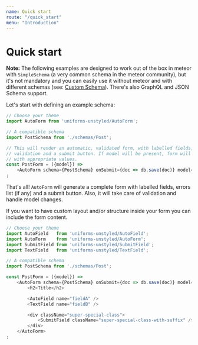 ```yaml
---
name: Quick start
route: "/quick_start"
menu: "Introduction"
---
```


# Quick start

**Note:** The following examples are designed to work out of the box in meteor with `SimpleSchema` (a very common schema in the meteor community), but it's not mandatory and you can easily use it without meteor and with different schemas (see: [Custom Schema](#schemas)). There's also GraphQL and JSON Schema support.

Let's start with defining an example schema:

```js
// Choose your theme
import AutoForm from 'uniforms-unstyled/AutoForm';

// A compatible schema
import PostSchema from './schemas/Post';

// This will render an automatic, validated form, with labelled fields, inline
// validation and a submit button. If model will be present, form will be filled
// with appropriate values.
const PostForm = ({model}) =>
    <AutoForm schema={PostSchema} onSubmit={doc => db.save(doc)} model={model} />
;
```

That's all! `AutoForm` will generate a complete form with labelled fields, errors list (if any) and a submit button. Also, it will take care of validation and handle model changes.

If you want to have custom layout and/or structure inside your form you can include the form content.

```javascript
// Choose your theme
import AutoField   from 'uniforms-unstyled/AutoField';
import AutoForm    from 'uniforms-unstyled/AutoForm';
import SubmitField from 'uniforms-unstyled/SubmitField';
import TextField   from 'uniforms-unstyled/TextField';

// A compatible schema
import PostSchema from './schemas/Post';

const PostForm = ({model}) =>
    <AutoForm schema={PostSchema} onSubmit={doc => db.save(doc)} model={model}>
        <h2>Title</h2>

        <AutoField name="fieldA" />
        <TextField name="fieldB" />

        <div className="super-special-class">
            <SubmitField className="super-special-class-with-suffix" />
        </div>
    </AutoForm>
;
```
